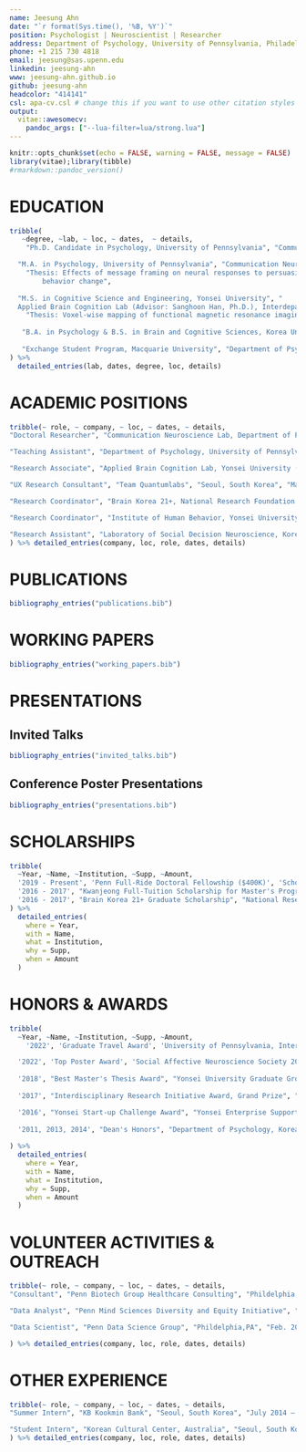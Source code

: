 ```yaml
---
name: Jeesung Ahn
date: "`r format(Sys.time(), '%B, %Y')`"
position: Psychologist | Neuroscientist | Researcher
address: Department of Psychology, University of Pennsylvania, Philadelphia, PA
phone: +1 215 730 4818
email: jeesung@sas.upenn.edu
linkedin: jeesung-ahn
www: jeesung-ahn.github.io
github: jeesung-ahn
headcolor: "414141"
csl: apa-cv.csl # change this if you want to use other citation styles
output: 
  vitae::awesomecv:
    pandoc_args: ["--lua-filter=lua/strong.lua"] 
---
```


```r
knitr::opts_chunk$set(echo = FALSE, warning = FALSE, message = FALSE)
library(vitae);library(tibble)
#rmarkdown::pandoc_version()
```

# EDUCATION

```r
tribble(
   ~degree, ~lab, ~ loc, ~ dates,  ~ details,
    "Ph.D. Candidate in Psychology, University of Pennsylvania", "Communication Neuroscience Lab (Advisor: Emily Falk, Ph.D.), Department of Psychology", "Aug. 2019 - Present", "Philadelphia, PA",NA, 

  "M.A. in Psychology, University of Pennsylvania", "Communication Neuroscience Lab (Advisor: Emily Falk, Ph.D.), Department of Psychology", "Aug. 2019 - Aug. 2021", "Philadelphia, PA", 
    "Thesis: Effects of message framing on neural responses to persuasive message and health
     	behavior change",
  
  "M.S. in Cognitive Science and Engineering, Yonsei University", "
  Applied Brain Cognition Lab (Advisor: Sanghoon Han, Ph.D.), Interdepartmental Cognitive Science Program", "Mar. 2016 - Feb. 2018", "Seoul, South Korea", 
    "Thesis: Voxel-wise mapping of functional magnetic resonance imaging in impression formation (best thesis award)",
  
   "B.A. in Psychology & B.S. in Brain and Cognitive Sciences, Korea University", "Department of Psychology, College of Information and Communications", "Mar. 2011 - Aug. 2015", "Seoul, South Korea", NA,
  
   "Exchange Student Program, Macquarie University", "Department of Psychology", "July 2013 - Dec. 2013", "Sydney, Australia",  NA
) %>% 
  detailed_entries(lab, dates, degree, loc, details)
```


# ACADEMIC POSITIONS

```r

tribble(~ role, ~ company, ~ loc, ~ dates, ~ details,
"Doctoral Researcher", "Communication Neuroscience Lab, Department of Psychology, University of Pennsylvania", "Phildelphia,PA", "Aug. 2019 – Present", list("Leading 8+ multidisciplinary research projects in the domain of experimental psychology and social/health neuroscience","Utilizing brain and social network data to develop machine learning models that make data-driven predictions on the effectiveness of health interventions in changing health behaviors (e.g., drinking, physical activity) and improving physical and mental well-being (e.g., loneliness)","Closely collaborating with cross-functional teams from 10+ institutions and 80+ researchers, including program managers, funders, data scientists, and engineers; honing skills in effectively visualizing and communicating complex scientific findings to diverse audiences"),

"Teaching Assistant", "Department of Psychology, University of Pennsylvania", "Phildelphia,PA", "Jan. 2021 – Dec. 2021", list("Introduction to Experimental Psychology (Spring 2021, Rebecca Waller, Ph.D.; Fall 2021, Anna Jenkins, Ph.D.)","Provided one-on-one mentorship to 50+ students to assist with the development of their study plans", "Developed evaluation tools for students and provided thorough grading and qualitative feedback on their essays"),

"Research Associate", "Applied Brain Cognition Lab, Yonsei University (P.I.: Sanghoon Han, Ph.D.) & Integrated Neurocognitive Functional Imaging Center, Yonsei University Severance Hospital (P.I.: Seung-Koo Lee, M.D., Ph.D.)", "Seoul, South Korea", "April. 2015 – Mar. 2019", list("Designed and directed 7+ end-to-end behavioral and neuroimaging projects, resulting in 3 first-author publications, an award-winning Master’s thesis, and 6 international conference presentations", "Collaborated with cross-functional teams to develop a mobile application for treating social anxiety; conducted behavioral and neuroimaging experiments, in-depth interviews, and supervised machine learning analyses to evaluate user experience and the clinical efficacy of the application", "Provided extensive technical support and mentorship to onboarding researchers regarding research project management, neuroimaging analyses, data quality control, and MATLAB scripting"),

"UX Research Consultant", "Team Quantumlabs", "Seoul, South Korea", "Mar. 2016 – Feb. 2018", list("Provided UX consulting services to a start-up company on the efficacy of their novel neurostimulation technology in enhancing cognitive functions, such as attention capacity", "Designed and conducted A/B tests and usability studies of their product, which led to the successful acquisition of \\$100K in funding", "Led a team that presented findings to cross-functional stakeholders, including venture capital funders, designers, engineers, and clinicians, to inform and advocate the direction of product development"),

"Research Coordinator", "Brain Korea 21+, National Research Foundation of Korea", "Seoul, South Korea", "Jun. 2017 – Feb. 2018", list("Managed research funding and travel funds for Yonsei Applied Brain Cognition Lab", "Prepared and submitted the annual review report for the lab"),

"Research Coordinator", "Institute of Human Behavior, Yonsei University", "Seoul, South Korea", "Mar. 2016 – Aug. 2016", list("Managed funding for academic and social events within the Department of Psychology at Yonsei University, including coordinating guest speaker series"),

"Research Assistant", "Laboratory of Social Decision Neuroscience, Korea University (Advisor: Hackjin Kim, Ph.D.)", "Seoul, South Korea", "Nov. 2014 – April 2015", list("Collected behavioral and neuroimaging data for an EEG hyperscanning experiment")
) %>% detailed_entries(company, loc, role, dates, details)
```

# PUBLICATIONS

```r
bibliography_entries("publications.bib")
```

# WORKING PAPERS

```r
bibliography_entries("working_papers.bib")
```

# PRESENTATIONS
## Invited Talks
```r
bibliography_entries("invited_talks.bib")
```

## Conference Poster Presentations
```r
bibliography_entries("presentations.bib")
```


# SCHOLARSHIPS

```r
tribble(
  ~Year, ~Name, ~Institution, ~Supp, ~Amount,
  '2019 - Present', 'Penn Full-Ride Doctoral Fellowship ($400K)', 'School of Arts and Sciences, University of Pennsylvania', NA, NA,
  '2016 - 2017', "Kwanjeong Full-Tuition Scholarship for Master's Program ($22K)", "Kwanjeong Educational Foundation (http://en.ikef.or.kr)",NA,NA,
  '2016 - 2017', "Brain Korea 21+ Graduate Scholarship", "National Research Foundation of Korea",NA,NA
) %>%
  detailed_entries(
    where = Year,
    with = Name,
    what = Institution,
    why = Supp,
    when = Amount
  )
```

# HONORS & AWARDS

```r
tribble(
  ~Year, ~Name, ~Institution, ~Supp, ~Amount,
    '2022', 'Graduate Travel Award', 'University of Pennsylvania, International Communication Association Conference 2022 ', NA, NA,

  '2022', 'Top Poster Award', 'Social Affective Neuroscience Society 2022 ', 'Presented findings at an invited talk, titled "Brain responses to gain- and loss-framed messages differ, and interact with baseline physical activity, to predict later behaviors"', NA,
  
  '2018', "Best Master's Thesis Award", "Yonsei University Graduate Group", 'For the thesis titled "Voxel-wise mapping of functional magnetic resonance imaging in impression formation"',NA,
  
  '2017', "Interdisciplinary Research Initiative Award, Grand Prize", "Institute of Convergence Science (ICONS), Yonsei University",'Collaborated with electrical engineers to enhance brain image resolution using deep learning; awarded $5K research funding',NA,

  '2016', "Yonsei Start-up Challenge Award", "Yonsei Enterprise Support Foundation",'Presented A/B test findings for a novel neurostimulation device developed by a start-up company, Team Quantumlabs; led to $100K in funding',NA,
  
  '2011, 2013, 2014', "Dean's Honors", "Department of Psychology, Korea University",'For 5 semesters; 2014, Fall Semester (GPA 4.25/4.5); 2014, Spring Semester (GPA 4.25/4.5); 2013, Spring Semester (GPA 4.0/4.5); 2011, Fall Semester (GPA 4.11/4.5); 2011, Spring Semester (GPA 4.37/4.5)',NA
  
) %>%
  detailed_entries(
    where = Year,
    with = Name,
    what = Institution,
    why = Supp,
    when = Amount
  )
```

# VOLUNTEER ACTIVITIES & OUTREACH

```r

tribble(~ role, ~ company, ~ loc, ~ dates, ~ details,
"Consultant", "Penn Biotech Group Healthcare Consulting", "Phildelphia,PA", "Sept. 2022 – Present", list("Presented weekly deliverables to a biotherapeutic start-up company by analyzing the market landscape for a novel cancer therapy that has the potential to significantly impact 1M+ tumor patients","Led in-depth interviews with healthcare stakeholders and qualitatively evaluated 200+ clinical trials and company profiles, which helped the client to make informed decisions regarding partnership opportunities, market sizing, and product pricing","Executed agile and meticulous research, complemented by extensive literature reviews, in order to fulfill the client’s needs and adhere to the established timeline"),

"Data Analyst", "Penn Mind Sciences Diversity and Equity Initiative", "Phildelphia,PA", "Mar. 2022 – Present", list("Designed and administered online surveys (using Qualtrics) to assess participants’ experience with an outreach program that provides mentorship to underrepresented minority students in their careers in science","Wrangled and analyzed pre- vs. post- event data, including qualitatively reviewing participants’ written feedback","Visualized event outcomes using ggplot2, wordcloud, and R Markdown and presented actionable insights and recommendations to the program organizers to improve the program"),

"Data Scientist", "Penn Data Science Group", "Phildelphia,PA", "Feb. 2022 – May 2022", list("Organized and processed publicly available air quality data and related health outcomes", "Created interactive maps that visualize the information, thereby enabling the client to communicate their message effectively to climate policymakers")

) %>% detailed_entries(company, loc, role, dates, details)

```

# OTHER EXPERIENCE
```r
tribble(~ role, ~ company, ~ loc, ~ dates, ~ details,
"Summer Intern", "KB Kookmin Bank", "Seoul, South Korea", "July 2014 – Aug. 2014", list("Received training at the largest commercial bank in South Korea in 1) managing client data and 2) communicating with clients to better understand and meet their needs, making their experience with the bank more pleasant"),

"Student Intern", "Korean Cultural Center, Australia", "Seoul, South Korea", "Sep. 2013 – Dec. 2013", list("Directly interfaced with clients visiting the center as a primary receptionist and provided spoken and written translation services between English and Korean", "Performed weekly monitoring of Korean-related media content broadcast in Australia", "Actively participated in the organization of Korean cultural events, such as K-pop dance contests and Korean speech contests, in Sydney, Australia"),
) %>% detailed_entries(company, loc, role, dates, details)

```

